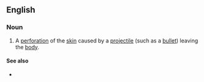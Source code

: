 ==English==

===Noun===
{{en-noun|head=[[exit]] [[wound]]}}

# {{medicine|forensics}} A [[perforation]] of the [[skin]] caused by a [[projectile]] (such as a [[bullet]]) leaving the [[body]].

====See also====
* {{sense|perforation of the skin}} {{onym|en|entry wound}}